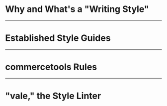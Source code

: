 

# Why and What's a "Writing Style"

---

# Established Style Guides

---

# commercetools Rules

---

# "vale," the Style Linter
